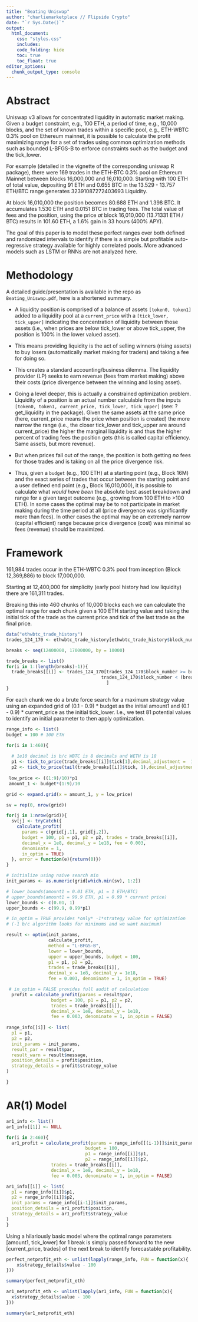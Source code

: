 ```yaml
---
title: "Beating Uniswap"
author: "charliemarketplace // Flipside Crypto"
date: "`r Sys.Date()`"
output:
  html_document:
    css: "styles.css"
    includes:
    code_folding: hide
    toc: true
    toc_float: true
editor_options: 
  chunk_output_type: console
---
```


# Abstract

Uniswap v3 allows for concentrated liquidity in automatic market making. 
Given a budget constraint, e.g., 100 ETH, a period of time, e.g., 10,000 blocks, 
and the set of known trades within a specific pool, e.g., ETH-WBTC 0.3% pool on 
Ethereum mainnet, it is possible to calculate the profit maximizing range
for a set of trades using common optimization methods such as bounded L-BFGS-B
to enforce constraints such as the budget and the tick_lower.

For example (detailed in the vignette of the corresponding uniswap R package),
there were 169 trades in the ETH-BTC 0.3% pool on Ethereum Mainnet between 
blocks 16,000,000 and 16,010,000. Starting with 100 ETH of total value, depositing 
91 ETH and 0.655 BTC in the 13.529 - 13.757 ETH/BTC range generates 
32391087272403693 Liquidity. 

At block 16,010,000 the position becomes 80.688 ETH and 1.398 BTC. It accumulates
1.530 ETH and 0.0151 BTC in trading fees. The total value of fees and the position, using the price *at* block 16,010,000 (13.71331 ETH / BTC) results in 101.60 ETH, 
a 1.6% gain in 33 hours (400% APY).

The goal of this paper is to model these perfect ranges over both defined and randomized intervals to identify if there is a simple but profitable auto-regressive strategy available for highly correlated pools. More advanced models such as LSTM or RNNs are not analyzed here.

# Methodology 

A detailed guide/presentation is available in the repo as `Beating_Uniswap.pdf`, here is a shortened summary.

- A liquidity position is comprised of a balance of assets `[token0, token1]` 
added to a liquidity pool at a `current_price` with a `[tick_lower, tick_upper]` 
indicating the concentration of liquidity between those assets (i.e., when prices are below tick_lower or above tick_upper, the position is 100% in the lower valued asset).

- This means providing liquidity is the act of selling winners (rising assets) to buy losers (automatically market making for traders) and taking a fee for doing so.

- This creates a standard accounting/business dilemma. The liquidity provider (LP) seeks to earn revenue (fees from market making) above their costs (price divergence between the winning and losing asset).

- Going a level deeper, this is actually a constrained optimization problem. Liquidity of a position is an actual number calculable from the inputs `[token0, token1, current_price, tick_lower, tick_upper]` (see: ?get_liquidity in the package). Given the same assets at the same price (here, current_price means the price when position is created) the more narrow the range (i.e., the closer tick_lower and tick_upper are around current_price) the higher the marginal liquidity is and thus the higher percent of trading fees the position gets (this is called capital efficiency. Same assets, but more revenue).

- But when prices fall out of the range, the position is both getting *no* fees for those trades and is taking on all the price divergence risk.

- Thus, given a `budget` (e.g., 100 ETH) at a starting point (e.g., Block 16M) and the exact series of trades that occur between the starting point and a user defined end point (e.g., Block 16,010,000), it is possible to calculate what *would have been* the absolute best asset breakdown and range for a given target outcome (e.g., growing from 100 ETH to >100 ETH). In some cases the optimal may be to not participate in market making during the time period at all (price divergence was significantly more than fees). In other cases the optimal may be an extremely narrow (capital efficient) range because price divergence (cost) was minimal so fees (revenue) should be maximized.

# Framework

161,984 trades occur in the ETH-WBTC 0.3% pool from inception (Block 12,369,886)
to block 17,000,000.

Starting at 12,400,000 for simplicity (early pool history had low liquidity) 
there are 161,311 trades.

Breaking this into 460 chunks of 10,000 blocks each we can calculate the optimal 
range for each chunk given a 100 ETH starting value and taking the initial tick 
of the trade as the current price and tick of the last trade as the final price.

```r
data("ethwbtc_trade_history")
trades_124_170 <- ethwbtc_trade_history[ethwbtc_trade_history$block_number >= 12400000, ]

breaks <- seq(12400000, 17000000, by = 10000)

trade_breaks <- list()
for(i in 1:(length(breaks)-1)){
  trade_breaks[[i]] <- trades_124_170[trades_124_170$block_number >= breaks[i] & 
                                    trades_124_170$block_number < (breaks[i]+10000),
                                      ]
}

```

For each chunk we do a brute force search for a maximum strategy value 
using an expanded grid of (0.1 - 0.9) * budget as the initial amount1 and 
(0.1 - 0.9) * current_price as the initial tick_lower. I.e., we test 81 potential 
values to identify an initial parameter to then apply optimization.

```r
range_info <- list()
budget = 100 # 100 ETH

for(i in 1:460){
   
  # 1e10 decimal is b/c WBTC is 8 decimals and WETH is 18
  p1 <- tick_to_price(trade_breaks[[i]]$tick[1],decimal_adjustment =  1e10)
  p2 <- tick_to_price(tail(trade_breaks[[i]]$tick, 1),decimal_adjustment =  1e10)
  
 low_price <- ((1:9)/10)*p1
 amount_1 <- budget*(1:9)/10

grid <- expand.grid(x = amount_1, y = low_price)

sv = rep(0, nrow(grid))

for(j in 1:nrow(grid)){
  sv[j] <- tryCatch({
    calculate_profit(
      params = c(grid[j,1], grid[j,2]),
      budget = 100, p1 = p1, p2 = p2, trades = trade_breaks[[i]],
      decimal_x = 1e8, decimal_y = 1e18, fee = 0.003,
      denominate = 1,
      in_optim = TRUE)
  }, error = function(e){return(0)})
}

# initialize using naive search min
init_params <- as.numeric(grid[which.min(sv), 1:2])

# lower_bounds(amount1 = 0.01 ETH, p1 = 1 ETH/BTC)
# upper_bounds(amount1 = 99.9 ETH, p1 = 0.99 * current price)
lower_bounds <- c(0.01, 1)
upper_bounds <- c(99.9, 0.99*p1)

# in_optim = TRUE provides *only* -1*strategy value for optimization
# (-1 b/c algorithm looks for minimums and we want maximum)

result <- optim(init_params,
                calculate_profit,
                method = "L-BFGS-B",
                lower = lower_bounds,
                upper = upper_bounds, budget = 100,
                p1 = p1, p2 = p2,
                trades = trade_breaks[[i]],
                decimal_x = 1e8, decimal_y = 1e18,
                fee = 0.003, denominate = 1, in_optim = TRUE)

 # in_optim = FALSE provides full audit of calculation 
  profit = calculate_profit(params = result$par,
                 budget = 100, p1 = p1, p2 = p2,
                 trades = trade_breaks[[i]],
                 decimal_x = 1e8, decimal_y = 1e18,
                 fee = 0.003, denominate = 1, in_optim = FALSE)
  
range_info[[i]] <- list(
  p1 = p1, 
  p2 = p2,
  init_params = init_params,
  result_par = result$par,
  result_warn = result$message,
  position_details = profit$position,
  strategy_details = profit$strategy_value
)

}

```

# AR(1) Model

```r

ar1_info <- list()
ar1_info[[1]] <- NULL

for(i in 2:460){
  ar1_profit = calculate_profit(params = range_info[[(i-1)]]$init_params,
                              budget = 100,
                              p1 = range_info[[i]]$p1, 
                              p2 = range_info[[i]]$p2,
                 trades = trade_breaks[[i]],
                 decimal_x = 1e8, decimal_y = 1e18,
                 fee = 0.003, denominate = 1, in_optim = FALSE)

ar1_info[[i]] <- list(
  p1 = range_info[[i]]$p1, 
  p2 = range_info[[i]]$p2,
  init_params = range_info[[i-1]]$init_params,
  position_details = ar1_profit$position,
  strategy_details = ar1_profit$strategy_value
)
}

```

Using a hilariously basic model where the optimal range parameters [amount1, tick_lower] for 1 break is simply passed forward to the new [current_price, trades] of the next break to identify forecastable profitability.

```r

perfect_netprofit_eth <- unlist(lapply(range_info, FUN = function(x){
    x$strategy_details$value - 100
}))

summary(perfect_netprofit_eth)

ar1_netprofit_eth <- unlist(lapply(ar1_info, FUN = function(x){
  x$strategy_details$value - 100
}))

summary(ar1_netprofit_eth)
```


